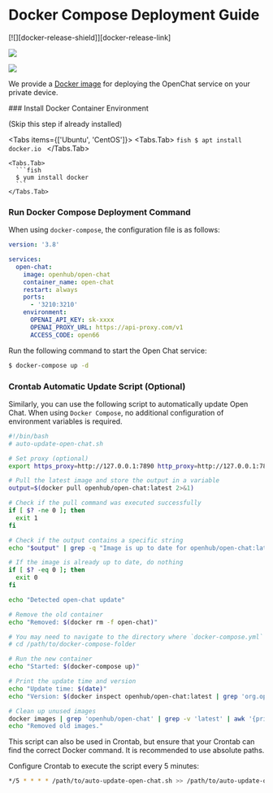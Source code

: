 # Docker Compose Deployment Guide

<div style={{display:"flex", gap: 4}}>
  [![][docker-release-shield]][docker-release-link]

[![][docker-size-shield]][docker-size-link]

[![][docker-pulls-shield]][docker-pulls-link]

</div>

We provide a [Docker image][docker-release-link] for deploying the OpenChat service on your private device.

<Steps>
  ### Install Docker Container Environment

(Skip this step if already installed)

  <Tabs items={['Ubuntu', 'CentOS']}>
    <Tabs.Tab>
      ```fish
      $ apt install docker.io
      ```
    </Tabs.Tab>

    <Tabs.Tab>
      ```fish
      $ yum install docker
      ```
    </Tabs.Tab>

  </Tabs>

### Run Docker Compose Deployment Command

When using `docker-compose`, the configuration file is as follows:

```yml
version: '3.8'

services:
  open-chat:
    image: openhub/open-chat
    container_name: open-chat
    restart: always
    ports:
      - '3210:3210'
    environment:
      OPENAI_API_KEY: sk-xxxx
      OPENAI_PROXY_URL: https://api-proxy.com/v1
      ACCESS_CODE: open66
```

Run the following command to start the Open Chat service:

```bash
$ docker-compose up -d
```

### Crontab Automatic Update Script (Optional)

Similarly, you can use the following script to automatically update Open Chat. When using `Docker Compose`, no additional configuration of environment variables is required.

```bash
#!/bin/bash
# auto-update-open-chat.sh

# Set proxy (optional)
export https_proxy=http://127.0.0.1:7890 http_proxy=http://127.0.0.1:7890 all_proxy=socks5://127.0.0.1:7890

# Pull the latest image and store the output in a variable
output=$(docker pull openhub/open-chat:latest 2>&1)

# Check if the pull command was executed successfully
if [ $? -ne 0 ]; then
  exit 1
fi

# Check if the output contains a specific string
echo "$output" | grep -q "Image is up to date for openhub/open-chat:latest"

# If the image is already up to date, do nothing
if [ $? -eq 0 ]; then
  exit 0
fi

echo "Detected open-chat update"

# Remove the old container
echo "Removed: $(docker rm -f open-chat)"

# You may need to navigate to the directory where `docker-compose.yml` is located first
# cd /path/to/docker-compose-folder

# Run the new container
echo "Started: $(docker-compose up)"

# Print the update time and version
echo "Update time: $(date)"
echo "Version: $(docker inspect openhub/open-chat:latest | grep 'org.opencontainers.image.version' | awk -F'"' '{print $4}')"

# Clean up unused images
docker images | grep 'openhub/open-chat' | grep -v 'latest' | awk '{print $3}' | xargs -r docker rmi > /dev/null 2>&1
echo "Removed old images."
```

This script can also be used in Crontab, but ensure that your Crontab can find the correct Docker command. It is recommended to use absolute paths.

Configure Crontab to execute the script every 5 minutes:

```bash
*/5 * * * * /path/to/auto-update-open-chat.sh >> /path/to/auto-update-open-chat.log 2>&1
```

</Steps>

[docker-pulls-link]: https://hub.docker.com/r/openhub/open-chat
[docker-pulls-shield]: https://img.shields.io/docker/pulls/openhub/open-chat?color=45cc11&labelColor=black&style=flat-square
[docker-release-link]: https://hub.docker.com/r/openhub/open-chat
[docker-release-shield]: https://img.shields.io/docker/v/openhub/open-chat?color=369eff&label=docker&labelColor=black&logo=docker&logoColor=white&style=flat-square
[docker-size-link]: https://hub.docker.com/r/openhub/open-chat
[docker-size-shield]: https://img.shields.io/docker/image-size/openhub/open-chat?color=369eff&labelColor=black&style=flat-square
